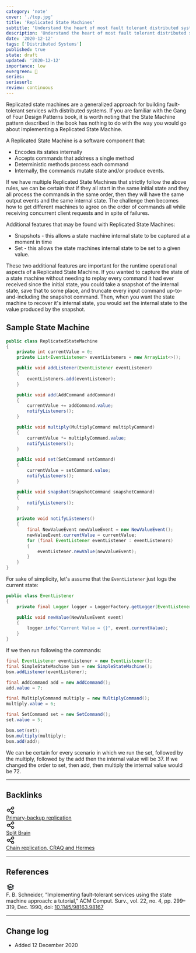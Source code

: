```yaml
---
category: 'note'
cover: './top.jpg'
title: 'Replicated State Machines'
subtitle: 'Understand the heart of most fault tolerant distributed systems'
description: 'Understand the heart of most fault tolerant distributed systems'
date: '2020-12-12'
tags: ['Distributed Systems']
published: true
state: draft
updated: '2020-12-12'
importance: low
evergreen: 🌿
series: 
seriesurl: 
review: continuous
---
```


Replicated state machines are a generalized approach for building fault-tolerant services with distributed systems. If you are familiar with the Gang of Four Design Patterns book, it is worth noting that the State Machine pattern described in the book has nothing to do with the way you would go about implementing a Replicated State Machine.

A Replicated State Machine is a software component that:

- Encodes its states internally
- Accepts commands that address a single method
- Deterministic methods process each command
- Internally, the commands mutate state and/or produce events.

If we have multiple Replicated State Machines that strictly follow the above rules, we can be certain that if they all start in the same initial state and they all process the commands in the same order, then they will have the same output events and the same internal state. The challenge then becomes how to get different machines to agree on the order of commands all while receiving concurrent client requests and in spite of failures.

Additional features that may be found with Replicated State Machines:

- Snapshots - this allows a state machine internal state to be captured at a moment in time
- Set - this allows the state machines internal state to be set to a given value.

These two additional features are important for the runtime operational aspects of a Replicated State Machine. If you wanted to capture the state of a state machine without needing to replay every command it had ever received since the initial state, you could take a snapshot of the internal state, save that to some place, and truncate every input command up-to-and-including the snapshot command. Then, when you want the state machine to recover it's internal state, you would set the internal state to the value produced by the snapshot.

## Sample State Machine

```java {numberLines}
public class ReplicatedStateMachine
{
    private int currentValue = 0;
    private List<EventListener> eventListeners = new ArrayList<>();

    public void addListener(EventListener eventListener)
    {
        eventListeners.add(eventListener);
    }

    public void add(AddCommand addCommand)
    {
        currentValue += addCommand.value;
        notifyListeners();
    }

    public void multiply(MultiplyCommand multiplyCommand)
    {
        currentValue *= multiplyCommand.value;
        notifyListeners();
    }

    public void set(SetCommand setCommand)
    {
        currentValue = setCommand.value;
        notifyListeners();
    }

    public void snapshot(SnapshotCommand snapshotCommand)
    {
        notifyListeners();
    }

    private void notifyListeners()
    {
        final NewValueEvent newValueEvent = new NewValueEvent();
        newValueEvent.currentValue = currentValue;
        for (final EventListener eventListener : eventListeners)
        {
            eventListener.newValue(newValueEvent);
        }
    }
}
```

For sake of simplicity, let's assume that the `EventListener` just logs the current state:

```java {numberLines}
public class EventListener
{
    private final Logger logger = LoggerFactory.getLogger(EventListener.class);

    public void newValue(NewValueEvent event)
    {
        logger.info("Current Value = {}", event.currentValue);
    }
}
```

If we then run following the commands:

```java {numberLines}
final EventListener eventListener = new EventListener();
final SimpleStateMachine bsm = new SimpleStateMachine();
bsm.addListener(eventListener);

final AddCommand add = new AddCommand();
add.value = 7;

final MultiplyCommand multiply = new MultiplyCommand();
multiply.value = 6;

final SetCommand set = new SetCommand();
set.value = 5;

bsm.set(set);
bsm.multiply(multiply);
bsm.add(add);
```

We can be certain for every scenario in which we run the set, followed by the multiply, followed by the add then the internal value will be 37. If we changed the order to set, then add, then multiply the internal value would be 72.

---

## Backlinks

<div class="flex flex-row p-2 rounded-md">
    <div class="pr-2">
<svg xmlns="http://www.w3.org/2000/svg" fill="none" viewBox="0 0 24 24" width="24" height="24" stroke="currentColor">
  <path stroke-linecap="round" stroke-linejoin="round" stroke-width="2" d="M8.684 13.342C8.886 12.938 9 12.482 9 12c0-.482-.114-.938-.316-1.342m0 2.684a3 3 0 110-2.684m0 2.684l6.632 3.316m-6.632-6l6.632-3.316m0 0a3 3 0 105.367-2.684 3 3 0 00-5.367 2.684zm0 9.316a3 3 0 105.368 2.684 3 3 0 00-5.368-2.684z" />
</svg>
    </div>
    <div>
         <a href="../../article/primary-backup/">Primary-backup replication</a>
    </div>
</div>
<div class="flex flex-row p-2 rounded-md">
    <div class="pr-2">
<svg xmlns="http://www.w3.org/2000/svg" fill="none" viewBox="0 0 24 24" width="24" height="24" stroke="currentColor">
  <path stroke-linecap="round" stroke-linejoin="round" stroke-width="2" d="M8.684 13.342C8.886 12.938 9 12.482 9 12c0-.482-.114-.938-.316-1.342m0 2.684a3 3 0 110-2.684m0 2.684l6.632 3.316m-6.632-6l6.632-3.316m0 0a3 3 0 105.367-2.684 3 3 0 00-5.367 2.684zm0 9.316a3 3 0 105.368 2.684 3 3 0 00-5.368-2.684z" />
</svg>
    </div>
    <div>
         <a href="../../note/split-brain">Split Brain</a>
    </div>
</div>
<div class="flex flex-row p-2 rounded-md">
    <div class="pr-2">
<svg xmlns="http://www.w3.org/2000/svg" fill="none" viewBox="0 0 24 24" width="24" height="24" stroke="currentColor">
  <path stroke-linecap="round" stroke-linejoin="round" stroke-width="2" d="M8.684 13.342C8.886 12.938 9 12.482 9 12c0-.482-.114-.938-.316-1.342m0 2.684a3 3 0 110-2.684m0 2.684l6.632 3.316m-6.632-6l6.632-3.316m0 0a3 3 0 105.367-2.684 3 3 0 00-5.367 2.684zm0 9.316a3 3 0 105.368 2.684 3 3 0 00-5.368-2.684z" />
</svg>
    </div>
    <div>
         <a href="../../article/chain-replication-craq#hermes">Chain replication, CRAQ and Hermes</a>
    </div>
</div>

---

## References

<div class="flex flex-row p-2 rounded-md">
    <div class="pr-2">
        <svg xmlns="http://www.w3.org/2000/svg" fill="none" width="24" height="24" viewBox="0 0 24 24" stroke="currentColor">
          <path fill="#EFF7FE" d="M12 14l9-5-9-5-9 5 9 5z" />
          <path fill="#EFF7FE" d="M12 14l6.16-3.422a12.083 12.083 0 01.665 6.479A11.952 11.952 0 0012 20.055a11.952 11.952 0 00-6.824-2.998 12.078 12.078 0 01.665-6.479L12 14z" />
        <path stroke-linecap="round" stroke-linejoin="round" stroke-width="2" d="M12 14l9-5-9-5-9 5 9 5zm0 0l6.16-3.422a12.083 12.083 0 01.665 6.479A11.952 11.952 0 0012 20.055a11.952 11.952 0 00-6.824-2.998 12.078 12.078 0 01.665-6.479L12 14zm-4 6v-7.5l4-2.222" />
        </svg>
    </div>
    <div>
        F. B. Schneider, “Implementing fault-tolerant services using the state machine approach: a tutorial,” ACM Comput. Surv., vol. 22, no. 4, pp. 299–319, Dec. 1990, doi:  <a href="https://doi.org/10.1145/98163.98167" target="_blank">10.1145/98163.98167</a>
    </div>
</div>


---

## Change log

- Added 12 December 2020 
